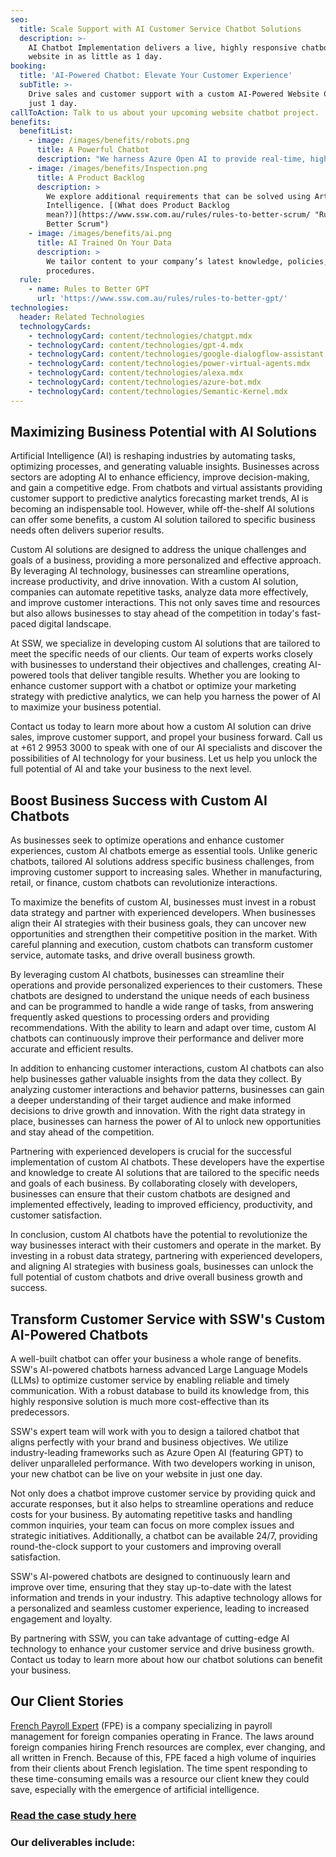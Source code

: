 ```yaml
---
seo:
  title: Scale Support with AI Customer Service Chatbot Solutions
  description: >-
    AI Chatbot Implementation delivers a live, highly responsive chatbot to your
    website in as little as 1 day.
booking:
  title: 'AI-Powered Chatbot: Elevate Your Customer Experience'
  subTitle: >-
    Drive sales and customer support with a custom AI-Powered Website Chatbot in
    just 1 day.
callToAction: Talk to us about your upcoming website chatbot project.
benefits:
  benefitList:
    - image: /images/benefits/robots.png
      title: A Powerful Chatbot
      description: "We harness Azure Open AI to provide real-time, highly accurate customer responses. [(Which chatbot is the most suitable for your website?)\r\n](https://www.ssw.com.au/rules/rules-to-better-gpt/ \"Rules to Better GPT\")\n"
    - image: /images/benefits/Inspection.png
      title: A Product Backlog
      description: >
        We explore additional requirements that can be solved using Artificial
        Intelligence. [(What does Product Backlog
        mean?)](https://www.ssw.com.au/rules/rules-to-better-scrum/ "Rules to
        Better Scrum")
    - image: /images/benefits/ai.png
      title: AI Trained On Your Data
      description: >
        We tailor content to your company’s latest knowledge, policies, and
        procedures.
  rule:
    - name: Rules to Better GPT
      url: 'https://www.ssw.com.au/rules/rules-to-better-gpt/'
technologies:
  header: Related Technologies
  technologyCards:
    - technologyCard: content/technologies/chatgpt.mdx
    - technologyCard: content/technologies/gpt-4.mdx
    - technologyCard: content/technologies/google-dialogflow-assistant.mdx
    - technologyCard: content/technologies/power-virtual-agents.mdx
    - technologyCard: content/technologies/alexa.mdx
    - technologyCard: content/technologies/azure-bot.mdx
    - technologyCard: content/technologies/Semantic-Kernel.mdx
---
```


## Maximizing Business Potential with AI Solutions

Artificial Intelligence (AI) is reshaping industries by automating tasks, optimizing processes, and generating valuable insights. Businesses across sectors are adopting AI to enhance efficiency, improve decision-making, and gain a competitive edge. From chatbots and virtual assistants providing customer support to predictive analytics forecasting market trends, AI is becoming an indispensable tool. However, while off-the-shelf AI solutions can offer some benefits, a custom AI solution tailored to specific business needs often delivers superior results.

Custom AI solutions are designed to address the unique challenges and goals of a business, providing a more personalized and effective approach. By leveraging AI technology, businesses can streamline operations, increase productivity, and drive innovation. With a custom AI solution, companies can automate repetitive tasks, analyze data more effectively, and improve customer interactions. This not only saves time and resources but also allows businesses to stay ahead of the competition in today's fast-paced digital landscape.

At SSW, we specialize in developing custom AI solutions that are tailored to meet the specific needs of our clients. Our team of experts works closely with businesses to understand their objectives and challenges, creating AI-powered tools that deliver tangible results. Whether you are looking to enhance customer support with a chatbot or optimize your marketing strategy with predictive analytics, we can help you harness the power of AI to maximize your business potential.

Contact us today to learn more about how a custom AI solution can drive sales, improve customer support, and propel your business forward. Call us at +61 2 9953 3000 to speak with one of our AI specialists and discover the possibilities of AI technology for your business. Let us help you unlock the full potential of AI and take your business to the next level. 

## Boost Business Success with Custom AI Chatbots

As businesses seek to optimize operations and enhance customer experiences, custom AI chatbots emerge as essential tools. Unlike generic chatbots, tailored AI solutions address specific business challenges, from improving customer support to increasing sales. Whether in manufacturing, retail, or finance, custom chatbots can revolutionize interactions.

To maximize the benefits of custom AI, businesses must invest in a robust data strategy and partner with experienced developers. When businesses align their AI strategies with their business goals, they can uncover new opportunities and strengthen their competitive position in the market. With careful planning and execution, custom chatbots can transform customer service, automate tasks, and drive overall business growth.

By leveraging custom AI chatbots, businesses can streamline their operations and provide personalized experiences to their customers. These chatbots are designed to understand the unique needs of each business and can be programmed to handle a wide range of tasks, from answering frequently asked questions to processing orders and providing recommendations. With the ability to learn and adapt over time, custom AI chatbots can continuously improve their performance and deliver more accurate and efficient results.

In addition to enhancing customer interactions, custom AI chatbots can also help businesses gather valuable insights from the data they collect. By analyzing customer interactions and behavior patterns, businesses can gain a deeper understanding of their target audience and make informed decisions to drive growth and innovation. With the right data strategy in place, businesses can harness the power of AI to unlock new opportunities and stay ahead of the competition.

Partnering with experienced developers is crucial for the successful implementation of custom AI chatbots. These developers have the expertise and knowledge to create AI solutions that are tailored to the specific needs and goals of each business. By collaborating closely with developers, businesses can ensure that their custom chatbots are designed and implemented effectively, leading to improved efficiency, productivity, and customer satisfaction.

In conclusion, custom AI chatbots have the potential to revolutionize the way businesses interact with their customers and operate in the market. By investing in a robust data strategy, partnering with experienced developers, and aligning AI strategies with business goals, businesses can unlock the full potential of custom chatbots and drive overall business growth and success.

## Transform Customer Service with SSW's Custom AI-Powered Chatbots

A well-built chatbot can offer your business a whole range of benefits. SSW's AI-powered chatbots harness advanced Large Language Models (LLMs) to optimize customer service by enabling reliable and timely communication. With a robust database to build its knowledge from, this highly responsive solution is much more cost-effective than its predecessors.

SSW's expert team will work with you to design a tailored chatbot that aligns perfectly with your brand and business objectives. We utilize industry-leading frameworks such as Azure Open AI (featuring GPT) to deliver unparalleled performance. With two developers working in unison, your new chatbot can be live on your website in just one day.

Not only does a chatbot improve customer service by providing quick and accurate responses, but it also helps to streamline operations and reduce costs for your business. By automating repetitive tasks and handling common inquiries, your team can focus on more complex issues and strategic initiatives. Additionally, a chatbot can be available 24/7, providing round-the-clock support to your customers and improving overall satisfaction.

SSW's AI-powered chatbots are designed to continuously learn and improve over time, ensuring that they stay up-to-date with the latest information and trends in your industry. This adaptive technology allows for a personalized and seamless customer experience, leading to increased engagement and loyalty.

By partnering with SSW, you can take advantage of cutting-edge AI technology to enhance your customer service and drive business growth. Contact us today to learn more about how our chatbot solutions can benefit your business.

<VideoEmbed url="https://www.youtube.com/watch?v=sZY1BqHBbR0" caption="Website Chatbot in 1 day | Ulysses Maclaren (2 mins)" />

## Our Client Stories

[French Payroll Expert](https://frenchpayrollexpert.fr/) (FPE) is a company specializing in payroll management for foreign companies operating in France. The laws around foreign companies hiring French resources are complex, ever changing, and all written in French. Because of this, FPE faced a high volume of inquiries from their clients about French legislation. The time spent responding to these time-consuming emails was a resource our client knew they could save, especially with the emergence of artificial intelligence. 

### [Read the case study here](https://www.ssw.com.au/company/clients/fpe "French Payroll Expert")

<VideoEmbed url="https://www.youtube.com/watch?v=YlsbPEvVyq4" caption="AI Powered Navigation for French Payroll Expert | Thomas Bidou (6 mins)" />

### Our deliverables include:
